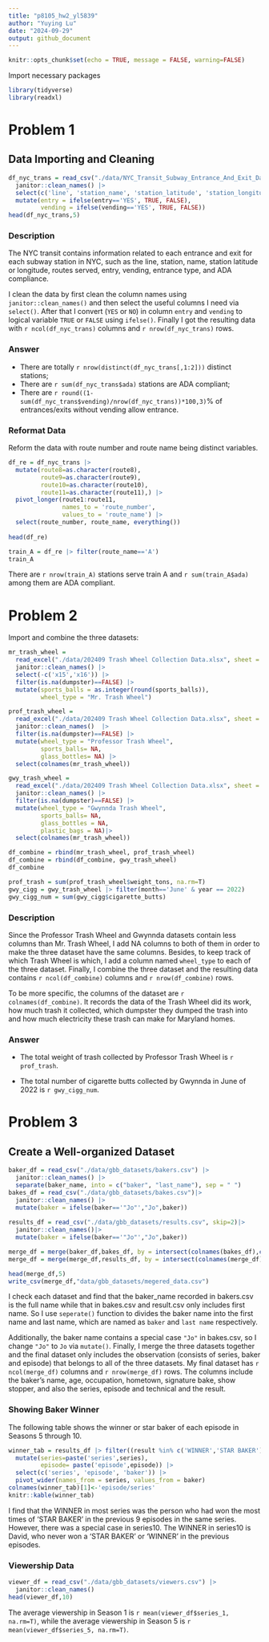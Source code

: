 ```yaml
---
title: "p8105_hw2_yl5839"
author: "Yuying Lu"
date: "2024-09-29"
output: github_document
---
```


```r
knitr::opts_chunk$set(echo = TRUE, message = FALSE, warning=FALSE)
```

Import necessary packages

```r
library(tidyverse)
library(readxl)
```

# Problem 1

## Data Importing and Cleaning

```r
df_nyc_trans = read_csv("./data/NYC_Transit_Subway_Entrance_And_Exit_Data.csv") |> 
  janitor::clean_names() |> 
  select(c('line', 'station_name', 'station_latitude', 'station_longitude', 'route1', 'route2', 'route3', 'route4', 'route5','route6', 'route7', 'route8', 'route9', 'route10', 'route11', 'entry', 'vending', 'entrance_type', 'ada')) |> 
  mutate(entry = ifelse(entry=='YES', TRUE, FALSE),
         vending = ifelse(vending=='YES', TRUE, FALSE))
head(df_nyc_trans,5)
```

### Description

The NYC transit contains information related to each entrance and exit for each subway station in NYC, such as the line, station, name, station latitude or longitude, routes served, entry, vending, entrance type, and ADA compliance. 

I clean the data by first clean the column names using `janitor::clean_names()` and then select the useful columns I need via `select()`. After that I convert (`YES` or `NO`) in column `entry` and `vending` to logical variable `TRUE` or `FALSE` using `ifelse()`. Finally I got the resulting data with `r ncol(df_nyc_trans)` columns and `r nrow(df_nyc_trans)` rows. 

### Answer

- There are totally `r nrow(distinct(df_nyc_trans[,1:2]))` distinct stations;
- There are `r sum(df_nyc_trans$ada)` stations are ADA compliant;
- There are `r round((1-sum(df_nyc_trans$vending)/nrow(df_nyc_trans))*100,3)`\% of entrances/exits without vending allow entrance.

### Reformat Data

Reform the data with route number and route name being distinct variables.

```r
df_re = df_nyc_trans |> 
  mutate(route8=as.character(route8),
         route9=as.character(route9),
         route10=as.character(route10),
         route11=as.character(route11),) |> 
  pivot_longer(route1:route11,
               names_to = 'route_number',
               values_to = 'route_name') |> 
  select(route_number, route_name, everything())
  
head(df_re)
```

```r
train_A = df_re |> filter(route_name=='A')
train_A
```


There are `r nrow(train_A)` stations serve train A and `r sum(train_A$ada)` among them are ADA compliant.


# Problem 2

Import and combine the three datasets:

```r
mr_trash_wheel = 
  read_excel("./data/202409 Trash Wheel Collection Data.xlsx", sheet = 1) |>
  janitor::clean_names() |> 
  select(-c('x15','x16')) |> 
  filter(is.na(dumpster)==FALSE) |> 
  mutate(sports_balls = as.integer(round(sports_balls)),
         wheel_type = "Mr. Trash Wheel")

prof_trash_wheel = 
  read_excel("./data/202409 Trash Wheel Collection Data.xlsx", sheet = 2) |>
  janitor::clean_names()  |> 
  filter(is.na(dumpster)==FALSE) |> 
  mutate(wheel_type = "Professor Trash Wheel",
         sports_balls= NA,
         glass_bottles= NA) |> 
  select(colnames(mr_trash_wheel))

gwy_trash_wheel = 
  read_excel("./data/202409 Trash Wheel Collection Data.xlsx", sheet = 4) |>
  janitor::clean_names() |> 
  filter(is.na(dumpster)==FALSE) |> 
  mutate(wheel_type = "Gwynnda Trash Wheel",
         sports_balls= NA,
         glass_bottles = NA,
         plastic_bags = NA)|> 
  select(colnames(mr_trash_wheel))

df_combine = rbind(mr_trash_wheel, prof_trash_wheel)
df_combine = rbind(df_combine, gwy_trash_wheel)
df_combine

prof_trash = sum(prof_trash_wheel$weight_tons, na.rm=T)
gwy_cigg = gwy_trash_wheel |> filter(month=='June' & year == 2022)
gwy_cigg_num = sum(gwy_cigg$cigarette_butts)
```

### Description

Since the Professor Trash Wheel and Gwynnda datasets contain less columns than Mr. Trash Wheel, I add NA columns to both of them in order to make the three dataset have the same columns. Besides, to keep track of which Trash Wheel is which, I add a column named `wheel_type` to each of the three dataset. Finally, I combine the three dataset and the resulting data contains `r ncol(df_combine)` columns and `r nrow(df_combine)` rows.

To be more specific, the columns of the dataset are `r colnames(df_combine)`. It records the data of the Trash Wheel did its work, how much trash it collected, which dumpster they dumped the trash into and how much electricity these trash can make for Maryland homes.


### Answer

- The total weight of trash collected by Professor Trash Wheel is `r prof_trash`.

- The total number of cigarette butts collected by Gwynnda in June of 2022 is `r gwy_cigg_num`.



# Problem 3

## Create a Well-organized Dataset

```r
baker_df = read_csv("./data/gbb_datasets/bakers.csv") |> 
  janitor::clean_names() |> 
  separate(baker_name, into = c("baker", "last_name"), sep = " ")
bakes_df = read_csv("./data/gbb_datasets/bakes.csv")|> 
  janitor::clean_names() |> 
  mutate(baker = ifelse(baker=='"Jo"',"Jo",baker))
  
results_df = read_csv("./data/gbb_datasets/results.csv", skip=2)|> 
  janitor::clean_names()|> 
  mutate(baker = ifelse(baker=='"Jo"',"Jo",baker))

merge_df = merge(baker_df,bakes_df, by = intersect(colnames(bakes_df),colnames(baker_df)))
merge_df = merge(merge_df,results_df, by = intersect(colnames(merge_df),colnames(results_df)))

head(merge_df,5)
write_csv(merge_df,"data/gbb_datasets/megered_data.csv")

```

I check each dataset and find that the baker_name recorded in bakers.csv is the full name while that in bakes.csv and result.csv only includes first name. So I use `seperate()` function to divides the baker name into the first name and last name, which are named as `baker` and `last name` respectively. 

Additionally, the baker name contains a special case `"Jo"` in bakes.csv, so I change `"Jo"` to `Jo` via `mutate()`. Finally, I merge the three datasets together and the final dataset only includes the observation (consists of series, baker and episode) that belongs to all of the three datasets. My final dataset has `r ncol(merge_df)` columns and `r nrow(merge_df)` rows. The columns include the baker's name, age, occupation, hometown, signature bake, show stopper, and also the series, episode and technical and the result.


### Showing Baker Winner

The following table shows the winner or star baker of each episode in Seasons 5 through 10.

```r
winner_tab = results_df |> filter((result %in% c('WINNER','STAR BAKER')) & (series %in% 5:10)) |> 
  mutate(series=paste('series',series),
         episode= paste('episode',episode)) |> 
  select(c('series', 'episode', 'baker')) |> 
  pivot_wider(names_from = series, values_from = baker)
colnames(winner_tab)[1]<-'episode/series'
knitr::kable(winner_tab)
```

I find that the WINNER in most series was the person who had won the most times of 'STAR BAKER' in the previous 9 episodes in the same series. However, there was a special case in series10. The WINNER in series10 is David, who never won a 'STAR BAKER' or 'WINNER' in the previous episodes.

### Viewership Data

```r
viewer_df = read_csv("./data/gbb_datasets/viewers.csv") |> 
  janitor::clean_names() 
head(viewer_df,10)
```

The average viewership in Season 1 is `r mean(viewer_df$series_1, na.rm=T)`, while the average viewership in Season 5 is  `r mean(viewer_df$series_5, na.rm=T)`.

